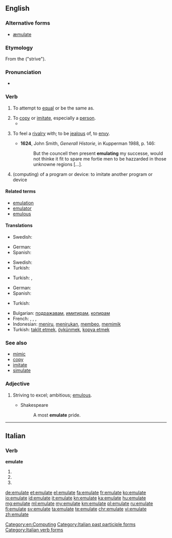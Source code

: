 ==English==

===Alternative forms===
* [[æmulate]] {{qualifier|archaic}}

===Etymology===
From the {{etyl|la|en}} {{term/t|la|aemulātiō}} ("strive").

===Pronunciation===
* {{IPA|/ˈɛ.mjʉ.leɪt/}}

===Verb===
{{en-verb|emulat|ing}}

# {{context|now|_|rare|lang=en}} To attempt to [[equal]] or be the same as.
# To [[copy]] or [[imitate]], especially a [[person]].
#* {{quote-news
|year=2011
|date=October 1
|author=Saj Chowdhury
|title=Wolverhampton 1 - 2 Newcastle
|work=BBC Sport
|url=http://news.bbc.co.uk/sport2/hi/football/eng_prem/15045306.stm
|page=
|passage=The Magpies are unbeaten and enjoying their best run since 1994, although few would have thought the class of 2011 would come close to '''emulating''' their ancestors.}}
# {{context|obsolete|lang=en}} To feel a [[rivalry]] with; to be [[jealous]] of, to [[envy]].
#* '''1624''', John Smith, ''Generall Historie'', in Kupperman 1988, p. 146:
#*: But the councell then present '''emulating''' my successe, would not thinke it fit to spare me fortie men to be hazzarded in those unknowne regions [...].
# (computing) of a program or device: to imitate another program or device

====Related terms====
* [[emulation]]
* [[emulator]]
* [[emulous]]

====Translations====
{{trans-top|to attempt to equal or be the same as}}
{{trans-mid}}
* Swedish: {{t|sv|söka efterlikna}}
{{trans-bottom}}

{{trans-top|to copy or imitate, especially a person}}
* German: {{t+|de|nachahmen}}
* Spanish: {{t-|es|emular}}
{{trans-mid}}
* Swedish: {{t|sv|efterlikna}}
* Turkish: {{t+|tr|öykünmek}}
{{trans-bottom}}

{{trans-top|to feel a rivalry with; to be jealous of, to envy}}
* Turkish: {{t+|tr|çekememek}}, {{t+|tr|kıskanmak}}
{{trans-mid}}
{{trans-bottom}}

{{trans-top|in computing of a program or device: to imitate another program or device}}
* German: {{t+|de|emulieren}}
* Spanish: {{t-|es|emular}}
{{trans-mid}}
* Turkish: {{t+|tr|öykünmek}}
{{trans-bottom}}

{{checktrans-top}} <!-- which of the four meanings above? -->
* Bulgarian: [[подражавам]], [[имитирам]], [[копирам]]
* French: {{t+|fr|émuler}}, {{t+|fr|imiter}}, {{t+|fr|copier}}, {{t+|fr|simuler}}
* Indonesian: [[tiru|meniru]], [[tiru|menirukan]], [[beo|membeo]], [[mimik|memimik]]
* Turkish: [[taklit etmek]], [[öykünmek]], [[kopya etmek]]
{{checktrans-bottom}}

===See also===
* [[mimic]]
* [[copy]]
* [[imitate]]
* [[simulate]]

===Adjective===
{{en-adj}}

# {{context|obsolete|lang=en}} Striving to excel; ambitious; [[emulous]].
#* Shakespeare
#*: A most '''emulate''' pride.

[[Category:en:Computing]]

----

==Italian==

===Verb===
'''emulate'''

# {{conjugation of|emulare||2|p|pres|ind|lang=it}}
# {{conjugation of|emulare||2|p|imp|lang=it}}
# {{feminine plural of|emulato|lang=it}}

[[Category:Italian past participle forms]]
[[Category:Italian verb forms]]

[[de:emulate]]
[[et:emulate]]
[[el:emulate]]
[[fa:emulate]]
[[fr:emulate]]
[[ko:emulate]]
[[io:emulate]]
[[id:emulate]]
[[it:emulate]]
[[kn:emulate]]
[[ka:emulate]]
[[hu:emulate]]
[[mg:emulate]]
[[ml:emulate]]
[[my:emulate]]
[[km:emulate]]
[[pl:emulate]]
[[ru:emulate]]
[[fi:emulate]]
[[sv:emulate]]
[[ta:emulate]]
[[te:emulate]]
[[chr:emulate]]
[[vi:emulate]]
[[zh:emulate]]